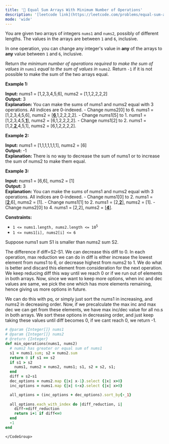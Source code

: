 ```yaml
---
title: '🧀 Equal Sum Arrays With Minimum Number of Operations'
description: '[leetcode link](https://leetcode.com/problems/equal-sum-arrays-with-minimum-number-of-operations/description/)'
mode: 'wide'
---
```

<Tabs>
  <Tab title="Question" icon="circle-question" iconType="regular">
    <Card>
      <p>You are given two arrays of integers <code>nums1</code> and <code><font face="monospace">nums2</font></code>, possibly of different lengths. The values in the arrays are between <code>1</code> and <code>6</code>, inclusive.</p>  <p>In one operation, you can change any integer&#39;s value in <strong>any </strong>of the arrays to <strong>any</strong> value between <code>1</code> and <code>6</code>, inclusive.</p>  <p>Return <em>the minimum number of operations required to make the sum of values in </em><code>nums1</code><em> equal to the sum of values in </em><code>nums2</code><em>.</em> Return <code>-1</code>​​​​​ if it is not possible to make the sum of the two arrays equal.</p>   <p><strong class="example">Example 1:</strong></p>   <strong>Input:</strong> nums1 = [1,2,3,4,5,6], nums2 = [1,1,2,2,2,2] <br/> <strong>Output:</strong> 3 <br/> <strong>Explanation:</strong> You can make the sums of nums1 and nums2 equal with 3 operations. All indices are 0-indexed. - Change nums2[0] to 6. nums1 = [1,2,3,4,5,6], nums2 = [<u><strong>6</strong></u>,1,2,2,2,2]. - Change nums1[5] to 1. nums1 = [1,2,3,4,5,<strong><u>1</u></strong>], nums2 = [6,1,2,2,2,2]. - Change nums1[2] to 2. nums1 = [1,2,<strong><u>2</u></strong>,4,5,1], nums2 = [6,1,2,2,2,2].   <p><strong class="example">Example 2:</strong></p>   <strong>Input:</strong> nums1 = [1,1,1,1,1,1,1], nums2 = [6] <br/> <strong>Output:</strong> -1 <br/> <strong>Explanation:</strong> There is no way to decrease the sum of nums1 or to increase the sum of nums2 to make them equal.   <p><strong class="example">Example 3:</strong></p>   <strong>Input:</strong> nums1 = [6,6], nums2 = [1] <br/> <strong>Output:</strong> 3 <br/> <strong>Explanation:</strong> You can make the sums of nums1 and nums2 equal with 3 operations. All indices are 0-indexed.  - Change nums1[0] to 2. nums1 = [<strong><u>2</u></strong>,6], nums2 = [1]. - Change nums1[1] to 2. nums1 = [2,<strong><u>2</u></strong>], nums2 = [1]. - Change nums2[0] to 4. nums1 = [2,2], nums2 = [<strong><u>4</u></strong>].    <p><strong>Constraints:</strong></p>  <ul>  <li><code>1 &lt;= nums1.length, nums2.length &lt;= 10<sup>5</sup></code></li>  <li><code>1 &lt;= nums1[i], nums2[i] &lt;= 6</code></li> </ul> 
    </Card>
  </Tab>
  <Tab title="Solution" icon="lightbulb" iconType="regular" >
    <Card>
      Suppose nums1 sum S1 is smaller than nums2 sum S2.

The difference if diff=S2-S1. We can decrease this diff to 0. In each operation, max reduction we can do in diff is either increase the lowest element from nums1 to 6, or decrease highest from nums2 to 1.
We do what is better and discard this element from consideration for the next operation. We keep reducing diff this way until we reach 0 or if we run out of elements in both arrays. Now, since we want to keep more options, when inc and dec values are same, we pick the one which has more elements remaining, hence giving us more options in future. 

We can do this with pq, or simply just sort the nums1 in increasing, and nums2 in decreasing order. 
Now, if we precalculate the max inc and max dec we can get from these elements, we have max inc/dec value for all no.s in both arrays. We sort these options in decreasing order, and just keep taking these values until diff becomes 0, if we cant reach 0, we return -1.
    </Card>
  <Expandable title="code">
    <CodeGroup dropdown>
```ruby title="Equal Sum Arrays With Minimum Number of Operations" lines
# @param {Integer[]} nums1
# @param {Integer[]} nums2
# @return {Integer}
def min_operations(nums1, nums2)
  # nums2 has greater or equal sum of nums1
  s1 = nums1.sum; s2 = nums2.sum
  return 0 if s1 == s2
  if s1 > s2
    nums1, nums2 = nums2, nums1; s1, s2 = s2, s1;
  end
  diff = s2-s1  
  dec_options = nums2.map {|x| x-1}.select {|x| x>0}
  inc_options = nums1.map {|x| 6-x}.select {|x| x>0}

  all_options = (inc_options + dec_options).sort_by{-_1}
  
  all_options.each_with_index do |diff_reduction, i|
    diff-=diff_reduction
    return i+1 if diff<=0
  end
  -1
end
```
    </CodeGroup>
  </Expandable>
  </Tab>
</Tabs>